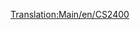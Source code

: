 [[Translation:Main/en/CS2400]]{{Template:Treni/It
|Image=[[File:en/Cs2400.png]]
|Name=CS2400
|Cost=€ 37.500
|Speed=112 km/h (70 mph)
|Weight=120 t
|Power=2.433 hp (1,790 kW)
|Annual=€ 3.198
|Designed=1965
|Lifespan=20 
|Capacity=N/A
|Description=Questa locomotiva è più veloce, più economica e più potente della [[Main/it/MJS 1000|MJS 1000]]. È adatta per il trasporto passeggeri o treni merci leggeri.
|Real-life=Nessun particolare prototipo ma la CS2400 è basata su una delle [http://en.wikipedia.org/wiki/Hood_unit "Hood"] diesel. 
}}